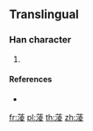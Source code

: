 {{character info/new}}
==Translingual==

===Han character===
{{Han char|rn=140|rad=艸|as=10|sn=13|four=|canj=TIME|ids=⿱艹凌}}

# {{defn|Han|sort=艸10}}

====References====
* {{Han ref|kx=1052.051|hdz=53284.060|uh=84E4}}

[[fr:蓤]]
[[pl:蓤]]
[[th:蓤]]
[[zh:蓤]]
